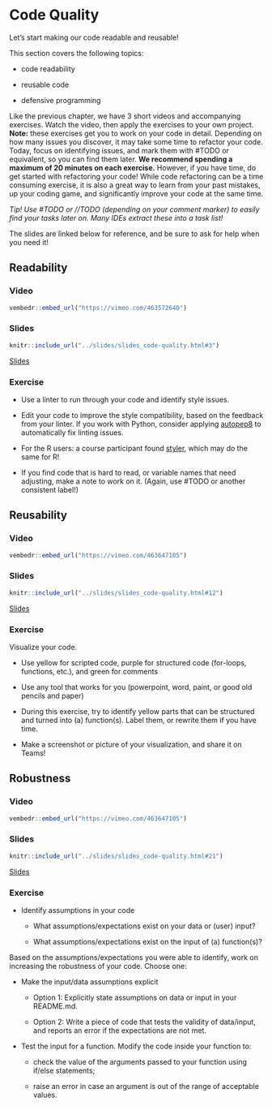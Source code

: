 # Code Quality

Let's start making our code readable and reusable!

This section covers the following topics:

* code readability

* reusable code

* defensive programming

Like the previous chapter, we have 3 short videos and accompanying exercises. 
Watch the video, then apply the exercises to your own project.
**Note:** these exercises get you to work on your code in detail.
Depending on how many issues you discover, it may take some time to refactor your code.
Today, focus on identifying issues, and mark them with #TODO or equivalent, so you can find them later.
**We recommend spending a maximum of 20 minutes on each exercise.**
However, if you have time, do get started with refactoring your code!
While code refactoring can be a time consuming exercise, it is also a great way to learn from your past mistakes, up your coding game, and significantly improve your code at the same time.

_Tip! Use #TODO or //TODO (depending on your comment marker) to easily find your tasks later on. Many IDEs extract these into a task list!_

The slides are linked below for reference, and be sure to ask for help when you need it!

## Readability

### Video

```r
vembedr::embed_url("https://vimeo.com/463572640")
```

### Slides

```r
knitr::include_url("../slides/slides_code-quality.html#3")
```
[Slides](../slides/slides_code-quality.html#3)

### Exercise

* Use a linter to run through your code and identify style issues.

* Edit your code to improve the style compatibility, based on the feedback from your linter.
  If you work with Python, consider applying [autopep8](https://pypi.org/project/autopep8/) to automatically fix linting issues.

* For the R users: a course participant found [styler](https://styler.r-lib.org/), which may do the same for R!

* If you find code that is hard to read, or variable names that need adjusting, make a note to work on it.
  (Again, use #TODO or another consistent label!)

## Reusability

### Video

```r
vembedr::embed_url("https://vimeo.com/463647105")
```

### Slides

```r
knitr::include_url("../slides/slides_code-quality.html#12")
```
[Slides](../slides/slides_code-quality.html#12)

### Exercise

Visualize your code.

* Use yellow for scripted code, purple for structured code (for-loops, functions, etc.), and green for comments

* Use any tool that works for you (powerpoint, word, paint, or good old pencils and paper)

* During this exercise, try to identify yellow parts that can be structured and turned into (a) function(s). Label them, or rewrite them if you have time.

* Make a screenshot or picture of your visualization, and share it on Teams!

## Robustness

### Video

```r
vembedr::embed_url("https://vimeo.com/463647105")
```

### Slides

```r
knitr::include_url("../slides/slides_code-quality.html#21")
```
[Slides](../slides/slides_code-quality.html#21)

### Exercise

* Identify assumptions in your code
  
  * What assumptions/expectations exist on your data or (user) input?
  
  * What assumptions/expectations exist on the input of (a) function(s)?

Based on the assumptions/expectations you were able to identify, work on increasing the robustness of your code.
Choose one:

* Make the input/data assumptions explicit
  
  * Option 1: Explicitly state assumptions on data or input in your README.md.
  
  * Option 2: Write a piece of code that tests the validity of data/input, and reports an error if the expectations are not met.

* Test the input for a function. Modify the code inside your function to:
  
  * check the value of the arguments passed to your function using if/else statements;
  
  * raise an error in case an argument is out of the range of acceptable values.
